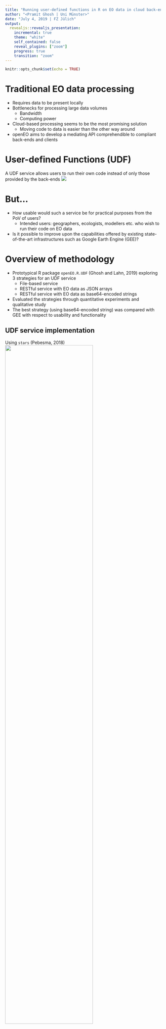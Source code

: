 ```yaml
---
title: "Running user-defined functions in R on EO data in cloud back-ends"
author: "<Pramit Ghosh | Uni Münster>"
date: "July 4, 2019 | FZ Jülich"
output:
  revealjs::revealjs_presentation:
    incremental: true
    theme: "white"
    self_contained: false
    reveal_plugins: ["zoom"]
    progress: true
    transition: "zoom"
---
```


```r
knitr::opts_chunk$set(echo = TRUE)
```

# Traditional EO data processing

- Requires data to be present locally
- Bottlenecks for processing large data volumes
  - Bandwidth
  - Computing power
- Cloud-based processing seems to be the most promising solution
  - Moving code to data is easier than the other way around
- openEO aims to develop a mediating API comprehendible to compliant back-ends and clients

# User-defined Functions (UDF)

A UDF service allows users to run their own code instead of only those provided by the back-ends
<img class = "plain" src = "openeo_github.png">

# But...

- How usable would such a service be for practical purposes from the PoV of users?
  - Intended users: geographers, ecologists, modellers etc. who wish to run their code on EO data
- Is it possible to improve upon the capabilities offered by existing state-of-the-art infrastructures such as Google Earth Engine (GEE)?

# Overview of methodology

- Prototypical R package `openEO.R.UDF`  (Ghosh and Lahn, 2019) exploring 3 strategies for an UDF service
  - File-based service
  - RESTful service with EO data as JSON arrays
  - RESTful service with EO data as base64-encoded strings
- Evaluated the strategies through quantitative experiments and qualitative study
- The best strategy (using base64-encoded string) was compared with GEE with respect to usability and functionality

## UDF service implementation
Using `stars` (Pebesma, 2018)
<img class = "plain" src = "strategy_3.png" width = "75%">

# Results

- Implementation using base64-encoded strings offers faster results than other strategies for a variety of commonly used operations
<img class = "plain" src = "s3.png">
<small>Experiments performed on 300px*300px subsets of Sentinel-2 time-series with 3 time-steps</small>

# Advantages over GEE: Usability

- R coding style need not be adapted for execution in the cloud
  - Users do not need to change the code written for their local machine drastically
  - No distinction between client- and server-side objects (Gorelick et al., 2017)
- Open-source HTTP-based interface with language-agnostic open-source technologies
  - Clients not bound by language to interact with the service (e.g. JS, Python in GEE)
  - Gentle learning curve for users

# Advantages over GEE: Functionality

- Download, install and use external libraries (R packages) at run-time from CRAN, Github etc.
  - Users not limited to pre-defined functionality
- Support for external data in a variety of formats
  - Possible for users to send supplementary data files to the UDF service
- External processing support
  - Users can query external processing services (e.g. WPS) over the internet as a part of their UDFs

# Limitations and Future directions

- Functionalities are at the expense of crucial limitations
  - Scalability
  - Security
  - Fault tolerance
- Possible to overcome these without compromising the advantages
- Future directions
  - Parallelization of execution by suitably chunking EO data
  - UDF archive for modular code compatible with multiple back-ends

# Conclusion

- A language-agnostic web-based UDF service could be implemented using open-source and generic technologies in a way that is practically usable by users
  - particularly in the context of the openEO project
- There is room to improve upon existing state-of-the-art infrastructures, such as GEE, and offer additional functionalities
  - requires more research to overcome limitations

# Acknowledgements
<img class = "plain" src = "openeo_logo.png">
<img class = "plain" src = "openEO_consortium.JPG">

# References

- <small>**Pramit Ghosh** and Florian Lahn. openEO.R.UDF: User-defined functions (UDF) in R on Earth observation data in cloud back-ends, 2019. URL https://github.com/Open-EO/openeo-r-udf. R package version 0.1. Homepage https://open-eo.github.io/openeo-r-udf/</small>
- <small>Noel Gorelick, Matt Hancher, Mike Dixon, Simon Ilyushchenko, David Thau, and Rebecca Moore. Google Earth Engine: Planetary-scale geospatial analysis for everyone. Remote Sensing of Environment, 202:18–27, 2017. doi: [10.1016/j.rse.2017.06.031](https://doi.org/10.1016/j.rse.2017.06.031).</small>
- <small>Edzer Pebesma. stars: Scalable, Spatiotemporal Tidy Arrays, 2018b. URL https://CRAN.R-project.org/package=stars. R package version 0.2-0.</small>

- Thank you!
  - Questions?
- Contact
  - pramitghosh@uni-muenster.de
  - https://ghosh.staff.ifgi.de/
